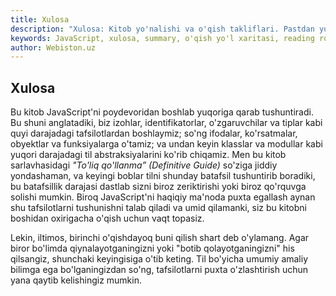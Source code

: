 ```yaml
---
title: Xulosa
description: "Xulosa: Kitob yo'nalishi va o'qish takliflari. Pastdan yuqoriga (bottom-up) yondashuv, asoslardan (leksik tuzilma, o'zgaruvchilar) boshlab ifodalar, obyektlar, funksiyalar, modullar va asinxronlikgacha."
keywords: JavaScript, xulosa, summary, o'qish yo'l xaritasi, reading roadmap, bottom-up, asoslar, basics, tiplar, types, o'zgaruvchilar, variables, ifodalar, expressions, obyektlar, objects, funksiyalar, functions, modullar, modules, asinxron, asynchronous
author: Webiston.uz
---
```

## Xulosa

Bu kitob JavaScript'ni poydevoridan boshlab yuqoriga qarab tushuntiradi. Bu shuni anglatadiki, biz izohlar, identifikatorlar, o'zgaruvchilar va tiplar kabi quyi darajadagi tafsilotlardan boshlaymiz; so'ng ifodalar, ko'rsatmalar, obyektlar va funksiyalarga o'tamiz; va undan keyin klasslar va modullar kabi yuqori darajadagi til abstraksiyalarini ko'rib chiqamiz. Men bu kitob sarlavhasidagi _"To'liq qo'llanma” (Definitive Guide)_ so'ziga jiddiy yondashaman, va keyingi boblar tilni shunday batafsil tushuntirib boradiki, bu batafsillik darajasi dastlab sizni biroz zeriktirishi yoki biroz qo'rquvga solishi mumkin. Biroq JavaScript'ni haqiqiy ma'noda puxta egallash aynan shu tafsilotlarni tushunishni talab qiladi va umid qilamanki, siz bu kitobni boshidan oxirigacha o'qish uchun vaqt topasiz.

Lekin, iltimos, birinchi o'qishdayoq buni qilish shart deb o'ylamang. Agar biror bo'limda qiynalayotganingizni yoki "botib qolayotganingizni" his qilsangiz, shunchaki keyingisiga o'tib keting. Til bo'yicha umumiy amaliy bilimga ega bo'lganingizdan so'ng, tafsilotlarni puxta o'zlashtirish uchun yana qaytib kelishingiz mumkin.

